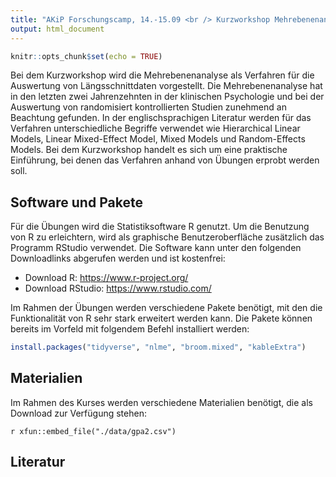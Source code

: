 ```yaml
---
title: "AKiP Forschungscamp, 14.-15.09 <br /> Kurzworkshop Mehrebenenanalyse"
output: html_document
---
```


```r
knitr::opts_chunk$set(echo = TRUE)
```

Bei dem Kurzworkshop wird die Mehrebenenanalyse als Verfahren für die Auswertung von Längsschnittdaten vorgestellt. Die Mehrebenenanalyse hat in den letzten zwei Jahrenzehnten in der klinischen Psychologie und bei der Auswertung von randomisiert kontrollierten Studien zunehmend an Beachtung gefunden. In der englischsprachigen Literatur werden für das Verfahren unterschiedliche Begriffe verwendet wie Hierarchical Linear Models, Linear Mixed-Effect Model, Mixed Models und Random-Effects Models. Bei dem Kurzworkshop handelt es sich um eine praktische Einführung, bei denen das Verfahren anhand von Übungen erprobt werden soll.

## Software und Pakete
Für die Übungen wird die Statistiksoftware R genutzt. Um die Benutzung von R zu erleichtern, wird als graphische Benutzeroberfläche zusätzlich das Programm RStudio verwendet. Die Software kann unter den folgenden Downloadlinks abgerufen werden und ist kostenfrei:

- Download R: [https://www.r-project.org/](https://ftp.fau.de/cran/)
- Download RStudio: [https://www.rstudio.com/](https://www.rstudio.com/products/rstudio/download/#download)

Im Rahmen der Übungen werden verschiedene Pakete benötigt, mit den die Funktionalität von R sehr stark erweitert werden kann. Die Pakete können bereits im Vorfeld mit folgendem Befehl installiert werden:

```r
install.packages("tidyverse", "nlme", "broom.mixed", "kableExtra")
```

## Materialien
Im Rahmen des Kurses werden verschiedene Materialien benötigt, die als Download zur Verfügung stehen:

`r xfun::embed_file("./data/gpa2.csv")`


## Literatur
